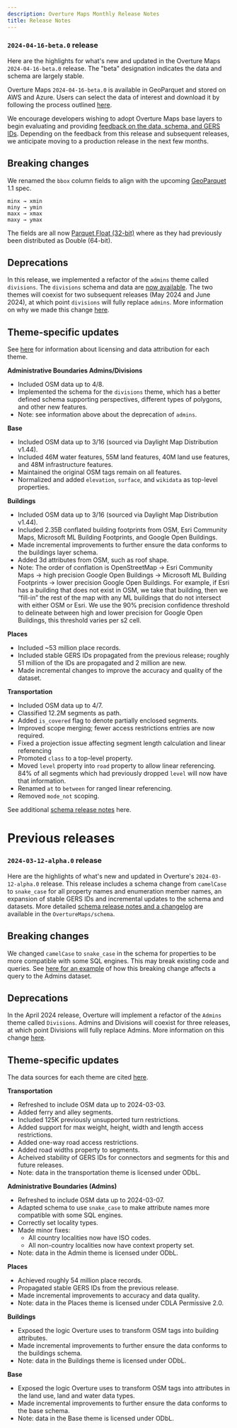 ```yaml
---
description: Overture Maps Monthly Release Notes
title: Release Notes
---
```

### **`2024-04-16-beta.0` release**

Here are the highlights for what's new and updated in the Overture Maps `2024-04-16-beta.0` release. The "beta" designation indicates the data and schema are largely stable. 

Overture Maps `2024-04-16-beta.0` is available in GeoParquet and stored on AWS and Azure. Users can select the data of interest and download it by following the process outlined [here](https://docs.overturemaps.org/getting-data/).

We encourage developers wishing to adopt Overture Maps base layers to begin evaluating and providing [feedback on the data, schema, and GERS IDs](https://github.com/OvertureMaps/data/discussions). Depending on the feedback from this release and subsequent releases, we anticipate moving to a production release in the next few months.   

## Breaking changes
We renamed the `bbox` column fields to align with the upcoming [GeoParquet](https://geoparquet.org/) 1.1 spec. 

```
minx → xmin
miny → ymin
maxx → xmax
maxy → ymax
```

The fields are all now [Parquet Float (32-bit)](https://parquet.apache.org/docs/file-format/types/) where as they had previously been distributed as Double (64-bit).

## Deprecations
In this release, we implemented a refactor of the `admins` theme called `divisions`. The `divisions` schema and data are [now available](/guides/divisions). The two themes will coexist for two subsequent releases (May 2024 and June 2024), at which point `divisions` will fully replace `admins`. More information on why we made this change [here](https://github.com/OvertureMaps/schema/discussions/117).

## Theme-specific updates
See [here](data-attribution) for information about licensing and data attribution for each theme.

**Administrative Boundaries Admins/Divisions**
- Included OSM data up to 4/8.
- Implemented the schema for the `divisions` theme, which has a better defined schema supporting perspectives, different types of polygons, and other new features.
- Note: see information above about the deprecation of `admins`.

**Base**
- Included OSM data up to 3/16 (sourced via Daylight Map Distribution v1.44).
- Included 46M water features, 55M land features, 40M land use features, and 48M infrastructure features.
- Maintained the original OSM tags remain on all features.
- Normalized and added `elevation`, `surface`, and `wikidata` as top-level properties.

**Buildings**
- Included OSM data up to 3/16 (sourced via Daylight Map Distribution v1.44).
- Included 2.35B conflated building footprints from OSM, Esri Community Maps, Microsoft ML Building Footprints, and Google Open Buildings.
- Made incremental improvements to further ensure the data conforms to the buildings layer schema.
- Added 3d attributes from OSM, such as roof shape.
- Note: The order of conflation is OpenStreetMap → Esri Community Maps → high precision Google Open Buildings → Microsoft ML Building Footprints → lower precision Google Open Buildings. For example, if Esri has a building that does not exist in OSM, we take that building, then we “fill-in” the rest of the map with any ML buildings that do not intersect with either OSM or Esri. We use the 90% precision confidence threshold to delineate between high and lower precision for Google Open Buildings, this threshold varies per s2 cell.


**Places**
- Included ~53 million place records.
- Included stable GERS IDs propagated from the previous release; roughly 51 million of the IDs are propagated and 2 million are new.
- Made incremental changes to improve the accuracy and quality of the dataset.

**Transportation**
- Included OSM data up to 4/7.
- Classified 12.2M segments as path.
- Added `is_covered` flag to denote partially enclosed segments.
- Improved scope merging; fewer access restrictions entries are now required.
- Fixed a projection issue affecting segment length calculation and linear referencing
- Promoted `class` to a top-level property.
- Moved `level` property into `road` property to allow linear referencing. 84% of all segments which had previously dropped `level` will now have that information.
- Renamed `at` to `between` for ranged linear referencing. 
- Removed `mode_not` scoping.


See additional [schema release notes](https://github.com/OvertureMaps/schema/releases) here.



# Previous releases

### **`2024-03-12-alpha.0` release**

Here are the highlights of what's new and updated in Overture's `2024-03-12-alpha.0` release. This release includes a schema change from `camelCase` to `snake_case` for all property names and enumeration member names, an expansion of stable GERS IDs and incremental updates to the schema and datasets. More detailed [schema release notes and a changelog](https://github.com/OvertureMaps/schema/releases/tag/v0.9.0) are available in the `OvertureMaps/schema`.

## Breaking changes
We changed `camelCase` to `snake_case` in the schema for properties to be more compatible with some SQL engines. This may break existing code and queries. See [here for an example](/release-notes/breaking-changes) of how this breaking change affects a query to the Admins dataset.

## Deprecations
In the April 2024 release, Overture will implement a refactor of the `Admins` theme called `Divisions`. Admins and Divisions will coexist for three releases, at which point Divisions will fully replace Admins. More information on this change [here](https://github.com/OvertureMaps/schema/discussions/117).

## Theme-specific updates
The data sources for each theme are cited [here](/release-notes/data-attribution).

**Transportation**
- Refreshed to include OSM data up to 2024-03-03.
- Added ferry and alley segments.
- Included 125K previously unsupported turn restrictions.
- Added support for max weight, height, width and length access restrictions.
- Added one-way road access restrictions.
- Added road widths property to segments.
- Acheived stability of GERS IDs for connectors and segments for this and future releases.
- Note: data in the transportation theme is licensed under ODbL.

**Administrative Boundaries (Admins)**
- Refreshed to include OSM data up to 2024-03-07.
- Adapted schema to use `snake_case` to make attribute names more compatible with some SQL engines.
- Correctly set locality types.
- Made minor fixes:
     - All country localities now have ISO codes.
     - All non-country localities now have context property set.
- Note: data in the Admin theme is licensed under ODbL.

**Places**
- Achieved roughly 54 million place records.
- Propagated stable GERS IDs from the previous release.
- Made incremental improvements to accuracy and data quality.
- Note: data in the Places theme is licensed under CDLA Permissive 2.0.

**Buildings**
- Exposed the logic Overture uses to transform OSM tags into building attributes.
- Made incremental improvements to further ensure the data conforms to the buildings schema.
- Note: data in the Buildings theme is licensed under ODbL.

**Base**
- Exposed the logic Overture uses to transform OSM tags into attributes in the land use, land and water data types.
- Made incremental improvements to further ensure the data conforms to the base schema.
- Note: data in the Base theme is licensed under ODbL.
